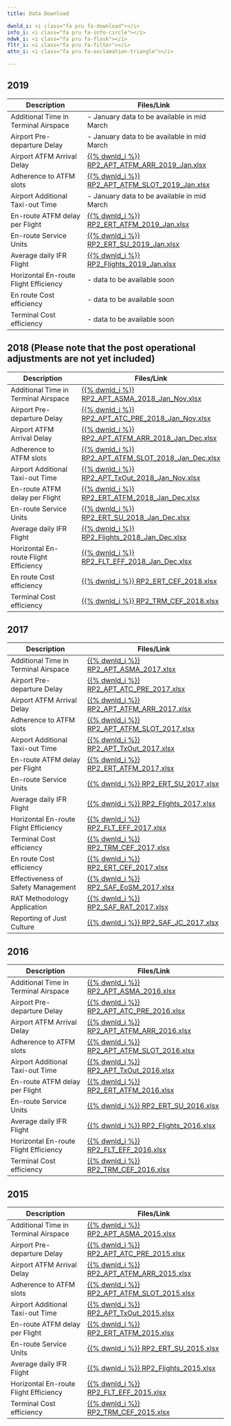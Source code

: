 ```yaml
---
title: Data Download

dwnld_i: <i class="fa pru fa-download"></i>
info_i: <i class="fa pru fa-info-circle"></i>
ndwk_i: <i class="fa pru fa-flask"></i>
fltr_i: <i class="fa pru fa-filter"></i>
attn_i: <i class="fa pru fa-exclamation-triangle"></i>

---
```


## 2019

| Description                           |  Files/Link                                                           |
|---------------------------------------|-----------------------------------------------------------------------|
| Additional Time in Terminal Airspace  | - January data to be available in mid March           |
| Airport Pre-departure Delay           | - January data to be available in mid March      |
| Airport ATFM Arrival Delay            | [{{% dwnld_i %}} RP2_APT_ATFM_ARR_2019_Jan.xlsx][RP2_APT_ATFM_ARR_2019]   |
| Adherence to ATFM slots               | [{{% dwnld_i %}} RP2_APT_ATFM_SLOT_2019_Jan.xlsx][RP2_APT_ATFM_SLOT_2019] |
| Airport Additional Taxi-out Time      | - January data to be available in mid March          |
| En-route ATFM delay per Flight        | [{{% dwnld_i %}} RP2_ERT_ATFM_2019_Jan.xlsx][RP2_ERT_ATFM_2019]           |
| En-route Service Units                | [{{% dwnld_i %}} RP2_ERT_SU_2019_Jan.xlsx][RP2_ERT_SU_2019]               |
| Average daily IFR Flight              | [{{% dwnld_i %}} RP2_Flights_2019_Jan.xlsx][RP2_Flights_2019]             |
| Horizontal En-route Flight Efficiency | - data to be available soon            |
| En route Cost efficiency              | - data to be available soon             |
| Terminal Cost efficiency              | - data to be available soon             |


[RP2_APT_ASMA_2019]:      ../download/2019/RP2_APT_ASMA_2019_Jan.xlsx
[RP2_APT_ATC_PRE_2019]:   ../download/2019/RP2_APT_ATC_PRE_2019_Jan.xlsx
[RP2_APT_ATFM_ARR_2019]:  ../download/2019/RP2_APT_ATFM_ARR_2019_Jan.xlsx
[RP2_APT_ATFM_SLOT_2019]: ../download/2019/RP2_APT_ATFM_SLOT_2019_Jan.xlsx
[RP2_APT_TxOut_2019]:     ../download/2019/RP2_APT_TxOut_2019_Jan.xlsx
[RP2_ERT_ATFM_2019]:      ../download/2019/RP2_ERT_ATFM_2019_Jan.xlsx
[RP2_ERT_SU_2019]:        ../download/2019/RP2_ERT_SU_2019_Jan.xlsx
[RP2_Flights_2019]:       ../download/2019/RP2_Flights_2019_Jan.xlsx
[RP2_FLT_EFF_2019]:       ../download/2019/RP2_FLT_EFF_2019_Jan.xlsx
[RP2_ERT_CEF_2019]:       ../download/2019/RP2_ERT_CEF_2019.xlsx
[RP2_TRM_CEF_2019]:       ../download/2019/RP2_TRM_CEF_2019.xlsx


## 2018 (Please note that the post operational adjustments are not yet included)

| Description                           |  Files/Link                                                           |
|---------------------------------------|-----------------------------------------------------------------------|
| Additional Time in Terminal Airspace  | [{{% dwnld_i %}} RP2_APT_ASMA_2018_Jan_Nov.xlsx][RP2_APT_ASMA_2018]           |
| Airport Pre-departure Delay           | [{{% dwnld_i %}} RP2_APT_ATC_PRE_2018_Jan_Nov.xlsx][RP2_APT_ATC_PRE_2018]     |
| Airport ATFM Arrival Delay            | [{{% dwnld_i %}} RP2_APT_ATFM_ARR_2018_Jan_Dec.xlsx][RP2_APT_ATFM_ARR_2018]   |
| Adherence to ATFM slots               | [{{% dwnld_i %}} RP2_APT_ATFM_SLOT_2018_Jan_Dec.xlsx][RP2_APT_ATFM_SLOT_2018] |
| Airport Additional Taxi-out Time      | [{{% dwnld_i %}} RP2_APT_TxOut_2018_Jan_Nov.xlsx][RP2_APT_TxOut_2018]         |
| En-route ATFM delay per Flight        | [{{% dwnld_i %}} RP2_ERT_ATFM_2018_Jan_Dec.xlsx][RP2_ERT_ATFM_2018]           |
| En-route Service Units                | [{{% dwnld_i %}} RP2_ERT_SU_2018_Jan_Dec.xlsx][RP2_ERT_SU_2018]               |
| Average daily IFR Flight              | [{{% dwnld_i %}} RP2_Flights_2018_Jan_Dec.xlsx][RP2_Flights_2018]             |
| Horizontal En-route Flight Efficiency | [{{% dwnld_i %}} RP2_FLT_EFF_2018_Jan_Dec.xlsx][RP2_FLT_EFF_2018]             |
| En route Cost efficiency              | [{{% dwnld_i %}} RP2_ERT_CEF_2018.xlsx][RP2_ERT_CEF_2018]             |
| Terminal Cost efficiency              | [{{% dwnld_i %}} RP2_TRM_CEF_2018.xlsx][RP2_TRM_CEF_2018]             |


[RP2_APT_ASMA_2018]:      ../download/2018/RP2_APT_ASMA_2018_Jan_Nov.xlsx
[RP2_APT_ATC_PRE_2018]:   ../download/2018/RP2_APT_ATC_PRE_2018_Jan_Nov.xlsx
[RP2_APT_ATFM_ARR_2018]:  ../download/2018/RP2_APT_ATFM_ARR_2018_Jan_Dec.xlsx
[RP2_APT_ATFM_SLOT_2018]: ../download/2018/RP2_APT_ATFM_SLOT_2018_Jan_Dec.xlsx
[RP2_APT_TxOut_2018]:     ../download/2018/RP2_APT_TxOut_2018_Jan_Nov.xlsx
[RP2_ERT_ATFM_2018]:      ../download/2018/RP2_ERT_ATFM_2018_Jan_Dec.xlsx
[RP2_ERT_SU_2018]:        ../download/2018/RP2_ERT_SU_2018_Jan_Dec.xlsx
[RP2_Flights_2018]:       ../download/2018/RP2_Flights_2018_Jan_Dec.xlsx
[RP2_FLT_EFF_2018]:       ../download/2018/RP2_FLT_EFF_2018_Jan_Dec.xlsx
[RP2_ERT_CEF_2018]:       ../download/2018/RP2_ERT_CEF_2018.xlsx
[RP2_TRM_CEF_2018]:       ../download/2018/RP2_TRM_CEF_2018.xlsx


## 2017

| Description                           |  Files/Link                                                           |
|---------------------------------------|-----------------------------------------------------------------------|
| Additional Time in Terminal Airspace  | [{{% dwnld_i %}} RP2_APT_ASMA_2017.xlsx][RP2_APT_ASMA_2017]           |
| Airport Pre-departure Delay           | [{{% dwnld_i %}} RP2_APT_ATC_PRE_2017.xlsx][RP2_APT_ATC_PRE_2017]     |
| Airport ATFM Arrival Delay            | [{{% dwnld_i %}} RP2_APT_ATFM_ARR_2017.xlsx][RP2_APT_ATFM_ARR_2017]   |
| Adherence to ATFM slots               | [{{% dwnld_i %}} RP2_APT_ATFM_SLOT_2017.xlsx][RP2_APT_ATFM_SLOT_2017] |
| Airport Additional Taxi-out Time      | [{{% dwnld_i %}} RP2_APT_TxOut_2017.xlsx][RP2_APT_TxOut_2017]         |
| En-route ATFM delay per Flight        | [{{% dwnld_i %}} RP2_ERT_ATFM_2017.xlsx][RP2_ERT_ATFM_2017]           |
| En-route Service Units                | [{{% dwnld_i %}} RP2_ERT_SU_2017.xlsx][RP2_ERT_SU_2017]               |
| Average daily IFR Flight              | [{{% dwnld_i %}} RP2_Flights_2017.xlsx][RP2_Flights_2017]             |
| Horizontal En-route Flight Efficiency | [{{% dwnld_i %}} RP2_FLT_EFF_2017.xlsx][RP2_FLT_EFF_2017]             |
| Terminal Cost efficiency              | [{{% dwnld_i %}} RP2_TRM_CEF_2017.xlsx][RP2_TRM_CEF_2017]             |
| En route Cost efficiency              | [{{% dwnld_i %}} RP2_ERT_CEF_2017.xlsx][RP2_ERT_CEF_2017]             |
| Effectiveness of Safety Management    | [{{% dwnld_i %}} RP2_SAF_EoSM_2017.xlsx][RP2_SAF_EoSM_2017]           |
| RAT Methodology Application           | [{{% dwnld_i %}} RP2_SAF_RAT_2017.xlsx][RP2_SAF_RAT_2017]             |
| Reporting of Just Culture             | [{{% dwnld_i %}} RP2_SAF_JC_2017.xlsx][RP2_SAF_JC_2017]               |


[RP2_APT_ASMA_2017]:      ../download/2017/RP2_APT_ASMA_2017.xlsx
[RP2_APT_ATC_PRE_2017]:   ../download/2017/RP2_APT_ATC_PRE_2017.xlsx
[RP2_APT_ATFM_ARR_2017]:  ../download/2017/RP2_APT_ATFM_ARR_2017.xlsx
[RP2_APT_ATFM_SLOT_2017]: ../download/2017/RP2_APT_ATFM_SLOT_2017.xlsx
[RP2_APT_TxOut_2017]:     ../download/2017/RP2_APT_TxOut_2017.xlsx
[RP2_ERT_ATFM_2017]:      ../download/2017/RP2_ERT_ATFM_2017.xlsx
[RP2_ERT_SU_2017]:        ../download/2017/RP2_ERT_SU_2017.xlsx
[RP2_Flights_2017]:       ../download/2017/RP2_Flights_2017.xlsx
[RP2_FLT_EFF_2017]:       ../download/2017/RP2_FLT_EFF_2017.xlsx
[RP2_TRM_CEF_2017]:       ../download/2017/RP2_TRM_CEF_2017.xlsx
[RP2_ERT_CEF_2017]:       ../download/2017/RP2_ERT_CEF_2017.xlsx
[RP2_SAF_EoSM_2017]:      ../download/2017/RP2_SAF_EoSM_2017.xlsx
[RP2_SAF_RAT_2017]:       ../download/2017/RP2_SAF_RAT_2017.xlsx
[RP2_SAF_JC_2017]:        ../download/2017/RP2_SAF_JC_2017.xlsx



## 2016

| Description                           |  Files/Link                                                           |
|---------------------------------------|-----------------------------------------------------------------------|
| Additional Time in Terminal Airspace  | [{{% dwnld_i %}} RP2_APT_ASMA_2016.xlsx][RP2_APT_ASMA_2016]           |
| Airport Pre-departure Delay           | [{{% dwnld_i %}} RP2_APT_ATC_PRE_2016.xlsx][RP2_APT_ATC_PRE_2016]     |
| Airport ATFM Arrival Delay            | [{{% dwnld_i %}} RP2_APT_ATFM_ARR_2016.xlsx][RP2_APT_ATFM_ARR_2016]   |
| Adherence to ATFM slots               | [{{% dwnld_i %}} RP2_APT_ATFM_SLOT_2016.xlsx][RP2_APT_ATFM_SLOT_2016] |
| Airport Additional Taxi-out Time      | [{{% dwnld_i %}} RP2_APT_TxOut_2016.xlsx][RP2_APT_TxOut_2016]         |
| En-route ATFM delay per Flight        | [{{% dwnld_i %}} RP2_ERT_ATFM_2016.xlsx][RP2_ERT_ATFM_2016]           |
| En-route Service Units                | [{{% dwnld_i %}} RP2_ERT_SU_2016.xlsx][RP2_ERT_SU_2016]               |
| Average daily IFR Flight              | [{{% dwnld_i %}} RP2_Flights_2016.xlsx][RP2_Flights_2016]             |
| Horizontal En-route Flight Efficiency | [{{% dwnld_i %}} RP2_FLT_EFF_2016.xlsx][RP2_FLT_EFF_2016]             |
| Terminal Cost efficiency              | [{{% dwnld_i %}} RP2_TRM_CEF_2016.xlsx][RP2_TRM_CEF_2016]             |


[RP2_APT_ASMA_2016]:     ../download/2016/RP2_APT_ASMA_2016.xlsx
[RP2_APT_ATC_PRE_2016]:   ../download/2016/RP2_APT_ATC_PRE_2016.xlsx
[RP2_APT_ATFM_ARR_2016]:  ../download/2016/RP2_APT_ATFM_ARR_2016.xlsx
[RP2_APT_ATFM_SLOT_2016]: ../download/2016/RP2_APT_ATFM_SLOT_2016.xlsx
[RP2_APT_TxOut_2016]:     ../download/2016/RP2_APT_TxOut_2016.xlsx
[RP2_ERT_ATFM_2016]:      ../download/2016/RP2_ERT_ATFM_2016.xlsx
[RP2_ERT_SU_2016]:        ../download/2016/RP2_ERT_SU_2016.xlsx
[RP2_Flights_2016]:       ../download/2016/RP2_Flights_2016.xlsx
[RP2_FLT_EFF_2016]:       ../download/2016/RP2_FLT_EFF_2016.xlsx
[RP2_TRM_CEF_2016]:       ../download/2016/RP2_TRM_CEF_2016.xlsx



## 2015

| Description                           |  Files/Link                                                           |
|---------------------------------------|-----------------------------------------------------------------------|
| Additional Time in Terminal Airspace  | [{{% dwnld_i %}} RP2_APT_ASMA_2015.xlsx][RP2_APT_ASMA_2015]           |
| Airport Pre-departure Delay           | [{{% dwnld_i %}} RP2_APT_ATC_PRE_2015.xlsx][RP2_APT_ATC_PRE_2015]     |
| Airport ATFM Arrival Delay            | [{{% dwnld_i %}} RP2_APT_ATFM_ARR_2015.xlsx][RP2_APT_ATFM_ARR_2015]   |
| Adherence to ATFM slots               | [{{% dwnld_i %}} RP2_APT_ATFM_SLOT_2015.xlsx][RP2_APT_ATFM_SLOT_2015] |
| Airport Additional Taxi-out Time      | [{{% dwnld_i %}} RP2_APT_TxOut_2015.xlsx][RP2_APT_TxOut_2015]         |
| En-route ATFM delay per Flight        | [{{% dwnld_i %}} RP2_ERT_ATFM_2015.xlsx][RP2_ERT_ATFM_2015]           |
| En-route Service Units                | [{{% dwnld_i %}} RP2_ERT_SU_2015.xlsx][RP2_ERT_SU_2015]               |
| Average daily IFR Flight              | [{{% dwnld_i %}} RP2_Flights_2015.xlsx][RP2_Flights_2015]             |
| Horizontal En-route Flight Efficiency | [{{% dwnld_i %}} RP2_FLT_EFF_2015.xlsx][RP2_FLT_EFF_2015]             |
| Terminal Cost efficiency              | [{{% dwnld_i %}} RP2_TRM_CEF_2015.xlsx][RP2_TRM_CEF_2015]             |


[RP2_APT_ASMA_2015]:      ../download/2015/RP2_APT_ASMA_2015.xlsx
[RP2_APT_ATC_PRE_2015]:   ../download/2015/RP2_APT_ATC_PRE_2015.xlsx
[RP2_APT_ATFM_ARR_2015]:  ../download/2015/RP2_APT_ATFM_ARR_2015.xlsx
[RP2_APT_ATFM_SLOT_2015]: ../download/2015/RP2_APT_ATFM_SLOT_2015.xlsx
[RP2_APT_TxOut_2015]:     ../download/2015/RP2_APT_TxOut_2015.xlsx
[RP2_ERT_ATFM_2015]:      ../download/2015/RP2_ERT_ATFM_2015.xlsx
[RP2_ERT_SU_2015]:        ../download/2015/RP2_ERT_SU_2015.xlsx
[RP2_Flights_2015]:       ../download/2015/RP2_Flights_2015.xlsx
[RP2_FLT_EFF_2015]:       ../download/2015/RP2_FLT_EFF_2015.xlsx
[RP2_TRM_CEF_2015]:       ../download/2015/RP2_TRM_CEF_2015.xlsx
